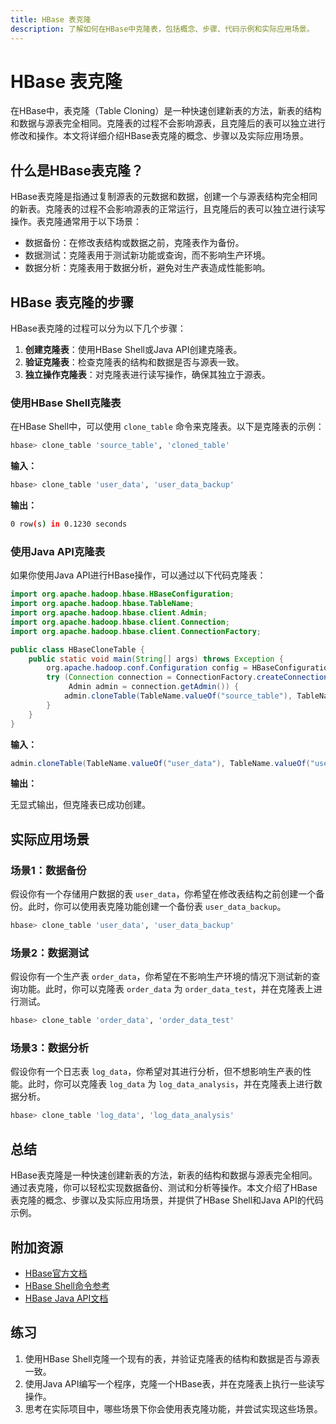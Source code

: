 ```yaml
---
title: HBase 表克隆
description: 了解如何在HBase中克隆表，包括概念、步骤、代码示例和实际应用场景。
---
```


# HBase 表克隆

在HBase中，表克隆（Table Cloning）是一种快速创建新表的方法，新表的结构和数据与源表完全相同。克隆表的过程不会影响源表，且克隆后的表可以独立进行修改和操作。本文将详细介绍HBase表克隆的概念、步骤以及实际应用场景。

## 什么是HBase表克隆？

HBase表克隆是指通过复制源表的元数据和数据，创建一个与源表结构完全相同的新表。克隆表的过程不会影响源表的正常运行，且克隆后的表可以独立进行读写操作。表克隆通常用于以下场景：

- 数据备份：在修改表结构或数据之前，克隆表作为备份。
- 数据测试：克隆表用于测试新功能或查询，而不影响生产环境。
- 数据分析：克隆表用于数据分析，避免对生产表造成性能影响。

## HBase 表克隆的步骤

HBase表克隆的过程可以分为以下几个步骤：

1. **创建克隆表**：使用HBase Shell或Java API创建克隆表。
2. **验证克隆表**：检查克隆表的结构和数据是否与源表一致。
3. **独立操作克隆表**：对克隆表进行读写操作，确保其独立于源表。

### 使用HBase Shell克隆表

在HBase Shell中，可以使用 `clone_table` 命令来克隆表。以下是克隆表的示例：

```bash
hbase> clone_table 'source_table', 'cloned_table'
```

**输入：**

```bash
hbase> clone_table 'user_data', 'user_data_backup'
```

**输出：**

```bash
0 row(s) in 0.1230 seconds
```

### 使用Java API克隆表

如果你使用Java API进行HBase操作，可以通过以下代码克隆表：

```java
import org.apache.hadoop.hbase.HBaseConfiguration;
import org.apache.hadoop.hbase.TableName;
import org.apache.hadoop.hbase.client.Admin;
import org.apache.hadoop.hbase.client.Connection;
import org.apache.hadoop.hbase.client.ConnectionFactory;

public class HBaseCloneTable {
    public static void main(String[] args) throws Exception {
        org.apache.hadoop.conf.Configuration config = HBaseConfiguration.create();
        try (Connection connection = ConnectionFactory.createConnection(config);
             Admin admin = connection.getAdmin()) {
            admin.cloneTable(TableName.valueOf("source_table"), TableName.valueOf("cloned_table"), true);
        }
    }
}
```

**输入：**

```java
admin.cloneTable(TableName.valueOf("user_data"), TableName.valueOf("user_data_backup"), true);
```

**输出：**

无显式输出，但克隆表已成功创建。

## 实际应用场景

### 场景1：数据备份

假设你有一个存储用户数据的表 `user_data`，你希望在修改表结构之前创建一个备份。此时，你可以使用表克隆功能创建一个备份表 `user_data_backup`。

```bash
hbase> clone_table 'user_data', 'user_data_backup'
```

### 场景2：数据测试

假设你有一个生产表 `order_data`，你希望在不影响生产环境的情况下测试新的查询功能。此时，你可以克隆表 `order_data` 为 `order_data_test`，并在克隆表上进行测试。

```bash
hbase> clone_table 'order_data', 'order_data_test'
```

### 场景3：数据分析

假设你有一个日志表 `log_data`，你希望对其进行分析，但不想影响生产表的性能。此时，你可以克隆表 `log_data` 为 `log_data_analysis`，并在克隆表上进行数据分析。

```bash
hbase> clone_table 'log_data', 'log_data_analysis'
```

## 总结

HBase表克隆是一种快速创建新表的方法，新表的结构和数据与源表完全相同。通过表克隆，你可以轻松实现数据备份、测试和分析等操作。本文介绍了HBase表克隆的概念、步骤以及实际应用场景，并提供了HBase Shell和Java API的代码示例。

## 附加资源

- [HBase官方文档](https://hbase.apache.org/book.html)
- [HBase Shell命令参考](https://hbase.apache.org/book.html#shell)
- [HBase Java API文档](https://hbase.apache.org/apidocs/org/apache/hadoop/hbase/client/Admin.html)

## 练习

1. 使用HBase Shell克隆一个现有的表，并验证克隆表的结构和数据是否与源表一致。
2. 使用Java API编写一个程序，克隆一个HBase表，并在克隆表上执行一些读写操作。
3. 思考在实际项目中，哪些场景下你会使用表克隆功能，并尝试实现这些场景。
